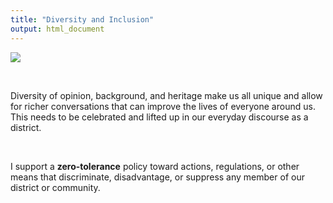 ```yaml
---
title: "Diversity and Inclusion"
output: html_document
---
```


![](Campaign Banner.PNG)

\

Diversity of opinion, background, and heritage make us all unique and allow for richer conversations that can improve the lives of everyone around us. This needs to be celebrated and lifted up in our everyday discourse as a district. 

\

I support a **zero-tolerance** policy toward actions, regulations, or other means that discriminate, disadvantage, or suppress any member of our district or community. 
